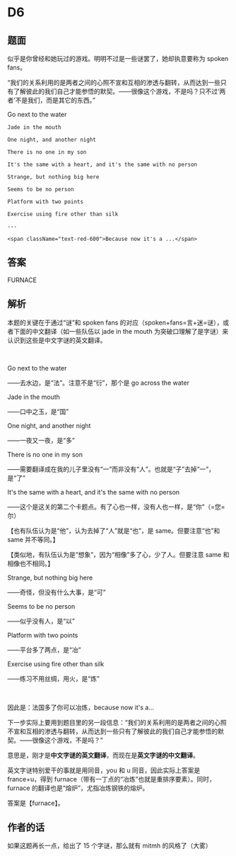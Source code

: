 # D6

## 题面

似乎是你曾经和她玩过的游戏。明明不过是一些谜罢了，她却执意要称为 spoken fans。

“我们的关系利用的是两者之间的心照不宣和互相的渗透与翻转，从而达到一些只有了解彼此的我们自己才能参悟的默契。——很像这个游戏，不是吗？只不过‘两者’不是我们，而是其它的东西。”

<div className="font-bold">
    Go next to the water

    Jade in the mouth

    One night, and another night

    There is no one in my son

    It's the same with a heart, and it's the same with no person

    Strange, but nothing big here

    Seems to be no person

    Platform with two points

    Exercise using fire other than silk

    ---

    <span className="text-red-600">Because now it's a ...</span>
</div>

## 答案

<AnswerBlock>FURNACE</AnswerBlock>

## 解析

本题的关键在于通过“谜”和 spoken fans 的对应（spoken+fans=言+迷=谜），或者下面的中文翻译（如一些队伍以 jade in the mouth 为突破口理解了是字谜）来认识到这些是中文字谜的英文翻译。

<br />

Go next to the water

——去水边，是“法”。注意不是“衍”，那个是 go across the water

Jade in the mouth

——口中之玉，是“国”

One night, and another night

——一夜又一夜，是“多”

There is no one in my son

——需要翻译成在我的儿子里没有“一”而非没有“人”。也就是“子”去掉“一”，是“了”

It's the same with a heart, and it's the same with no person

——这个是这关的第二个卡题点。有了心也一样，没有人也一样，是“你”（=您=尔）

【也有队伍认为是“他”，认为去掉了“人”就是“也”，是 same。但要注意“也”和 same 并不等同。】

【类似地，有队伍认为是“想象”，因为“相像”多了心，少了人。但要注意 same 和相像也不相同。】

Strange, but nothing big here

——奇怪，但没有什么大事，是“可”

Seems to be no person

——似乎没有人，是“以”

Platform with two points

——平台多了两点，是“冶”

Exercise using fire other than silk

——练习不用丝绸，用火，是“炼”

<br />

因此是：法国多了你可以冶炼，because now it's a…

下一步实际上要用到题目里的另一段信息：“我们的关系利用的是两者之间的心照不宣和互相的渗透与翻转，从而达到一些只有了解彼此的我们自己才能参悟的默契。——很像这个游戏，不是吗？”

意思是，刚才是**中文字谜的英文翻译**，而现在是**英文字谜的中文翻译**。

英文字谜特别爱干的事就是用同音，you 和 u 同音，因此实际上答案是 france+u，得到 furnace（带有一丁点的“冶炼”也就是重排序要素）。同时，furnace 的翻译也是“熔炉”，尤指冶炼钢铁的熔炉。

答案是【furnace】。

## 作者的话

如果这题再长一点，给出了 15 个字谜，那么就有 mitmh 的风格了（大雾）
